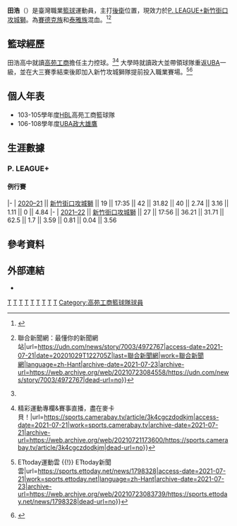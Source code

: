 {{Infobox basketball biography
| image = Tien_hao_basketball.jpg
| position = [[後衛_(籃球)|後衛]]
| height_m = 1.73
| weight_kg = 68
| number = 9
| team = 新竹街口攻城獅
| league = [[P._LEAGUE+|P. LEAGUE+]]
| birth_date = {{birth_date_and _age|1998|9|16}}
| birth_place = {{TWN}}[[南投縣|南投縣]]
| nationality = {{ROC}}
| highschool = [[高苑工商|高苑工商]]
| college = [[政治大學|政治大學]]
| career_start = 2020
| years1 = 2020–至今
| team1 = [[新竹街口攻城獅|新竹街口攻城獅]]
| awards = 
}}

'''田浩'''（{{bd|1998年|9月16日|catIdx=T}}）是臺灣職業[[籃球|籃球]]運動員，主打[[後衛_(籃球)|後衛]]位置，現效力於[[P._LEAGUE+|P. LEAGUE+]][[新竹街口攻城獅|新竹街口攻城獅]]。為[[賽德克族|賽德克族]]和[[泰雅族|泰雅族]]混血。<ref name=":0">{{Cite web|title=信念盃》火爆田浩 以周資華為鑑 - 自由體育|url=https://sports.ltn.com.tw/news/paper/921810|access-date=2021-07-21|date=2015-10-08|last=自由時報電子報|work=自由時報電子報|archive-date=2021-07-23|archive-url=https://web.archive.org/web/20210723135052/https://sports.ltn.com.tw/news/paper/921810|dead-url=no}}</ref><ref>{{Cite web|title=P聯盟／造訪上帝的部落 高國豪、田浩籃球傳愛 {{!}} 聯合新聞網：最懂你的新聞網站|url=https://udn.com/news/story/7003/4972767|access-date=2021-07-21|date=20201029T122705Z|last=聯合新聞網|work=聯合新聞網|language=zh-Hant|archive-date=2021-07-23|archive-url=https://web.archive.org/web/20210723084558/https://udn.com/news/story/7003/4972767|dead-url=no}}</ref>

== 籃球經歷 ==
田浩高中就讀[[高苑工商|高苑工商]]擔任主力控球。<ref name=":0" /><ref>{{Cite web|title=複賽中僅存的南部球隊-高苑工商{{!}}精彩運動專欄&賽事直播，盡在麥卡貝！|url=https://sports.camerabay.tv/article/3k4cgczdodkjm|access-date=2021-07-21|work=sports.camerabay.tv|archive-date=2021-07-21|archive-url=https://web.archive.org/web/20210721173600/https://sports.camerabay.tv/article/3k4cgczdodkjm|dead-url=no}}</ref> 大學時就讀政大並帶領球隊重返[[UBA|UBA]]一級，並在大三賽季結束後即加入新竹攻城獅隊提前投入職業賽場。<ref>{{Cite web|title=P.League+／攻城獅神秘新人是他！ 田浩挑戰職籃殿堂 {{!}} ETtoday運動雲 {{!}} ETtoday新聞雲|url=https://sports.ettoday.net/news/1798328|access-date=2021-07-21|work=sports.ettoday.net|language=zh-Hant|archive-date=2021-07-23|archive-url=https://web.archive.org/web/20210723083739/https://sports.ettoday.net/news/1798328|dead-url=no}}</ref><ref>{{Cite web|title=昨晚才簽約確定加盟 田浩身披「14號」成為攻城獅|url=https://www.ctwant.com/article/70680|access-date=2021-07-21|work=www.ctwant.com|language=zh-Hant|archive-date=2021-07-21|archive-url=https://web.archive.org/web/20210721194129/https://www.ctwant.com/article/70680|dead-url=no}}</ref> 

== 個人年表 ==
* 103-105學年度[[高級中等學校籃球聯賽|HBL]]高苑工商籃球隊
* 106-108學年度[[大專校院籃球運動聯賽|UBA]][[政大雄鷹|政大雄鷹]]

== 生涯數據 ==
{{Basketball player statistics legend}}
=== P. LEAGUE+ ===
==== 例行賽 ====
{{Basketball player statistics start|no-league=yes|2P=yes}}
|-
| [[2020–21年P._LEAGUE+賽季|2020–21]] || [[2020–21年新竹街口攻城獅賽季|新竹街口攻城獅]] || 19 || 17:35 || 42 || 31.82 || 40 || 2.74 || 3.16 || 1.11 || 0 || 4.84
|-
| [[2021–22年P._LEAGUE+賽季|2021–22]] || [[2021–22年新竹街口攻城獅賽季|新竹街口攻城獅]] || 27 || 17:56 || 36.21 || 	31.71 || 62.5 || 1.7 || 3.59 || 0.81 || 0.04 || 3.56
{{s-end}}

== 參考資料 ==
{{Reflist}}

== 外部連結 ==
* {{instagram|tien0916}}
{{PLG球員資料|plg=39}}

{{新竹街口攻城獅現役球員名單}}
{{DEFAULTSORT:T}}
[[Category:台灣男子籃球運動員|T]]
[[Category:新竹街口攻城獅球員|T]]
[[Category:國立政治大學籃球隊球員|T]]
[[Category:南投縣人|T]]
[[Category:田姓|T]]
[[Category:臺灣原住民混血兒|T]]
[[Category:泰雅族人|T]]
[[Category:賽德克族人|T]]
[[Category:台灣原住民籃球運動員|T]]
[[Category:高苑工商籃球隊球員|Category:高苑工商籃球隊球員]]